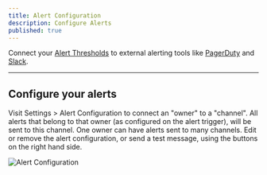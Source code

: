 ```yaml
---
title: Alert Configuration
description: Configure Alerts
published: true
---
```


Connect your [Alert Thresholds](/docs/metricmonitor#add-alert-trigger) to external alerting tools like [PagerDuty](/docs/pagerduty) and [Slack](/docs/slack).

---

## Configure your alerts

Visit Settings > Alert Configuration to connect an "owner" to a "channel".  All alerts that belong to that owner (as configured on the alert trigger), will be sent to this channel.
One owner can have alerts sent to many channels.  Edit or remove the alert configuration, or send a test message, using the buttons on the right hand side.

![Alert Configuration](/img/AlertConfigPage.png)
